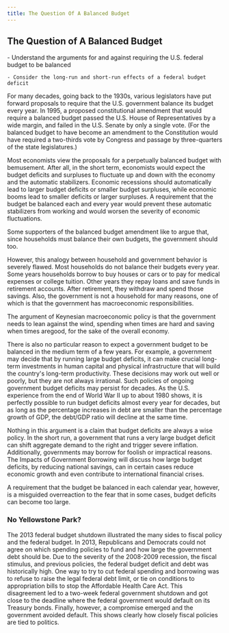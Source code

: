```yaml
---
title: The Question Of A Balanced Budget
---
```


## The Question of A Balanced Budget

<Info title='By the end of this section, you will be able to:'>
    - Understand the arguments for and against requiring the U.S. federal budget to be balanced

    - Consider the long-run and short-run effects of a federal budget deficit

</Info>

For many decades, going back to the 1930s, various legislators have put forward proposals to require that the U.S. government balance its budget every year. In 1995, a proposed constitutional amendment that would require a balanced budget passed the U.S. House of Representatives by a wide margin, and failed in the U.S. Senate by only a single vote. (For the balanced budget to have become an amendment to the Constitution would have required a two-thirds vote by Congress and passage by three-quarters of the state legislatures.)

Most economists view the proposals for a perpetually balanced budget with bemusement. After all, in the short term, economists would expect the budget deficits and surpluses to fluctuate up and down with the economy and the automatic stabilizers. Economic recessions should automatically lead to larger budget deficits or smaller budget surpluses, while economic booms lead to smaller deficits or larger surpluses. A requirement that the budget be balanced each and every year would prevent these automatic stabilizers from working and would worsen the severity of economic fluctuations.

<Callout>
  Some supporters of the balanced budget amendment like to argue that, since
  households must balance their own budgets, the government should too.
</Callout>

However, this analogy between household and government behavior is severely flawed. Most households do not balance their budgets every year. Some years households borrow to buy houses or cars or to pay for medical expenses or college tuition. Other years they repay loans and save funds in retirement accounts. After retirement, they withdraw and spend those savings. Also, the government is not a household for many reasons, one of which is that the government has macroeconomic responsibilities.

<Callout>
  The argument of Keynesian macroeconomic policy is that the government needs to
  lean against the wind, spending when times are hard and saving when times
  aregood, for the sake of the overall economy.
</Callout>

There is also no particular reason to expect a government budget to be balanced in the medium term of a few years. For example, a government may decide that by running large budget deficits, it can make crucial long-term investments in human capital and physical infrastructure that will build the country's long-term productivity. These decisions may work out well or poorly, but they are not always irrational. Such policies of ongoing government budget deficits may persist for decades. As the U.S. experience from the end of World War II up to about 1980 shows, it is perfectly possible to run budget deficits almost every year for decades, but as long as the percentage increases in debt are smaller than the percentage growth of GDP, the debt/GDP ratio will decline at the same time.

Nothing in this argument is a claim that budget deficits are always a wise policy. In the short run, a government that runs a very large budget deficit can shift aggregate demand to the right and trigger severe inflation. Additionally, governments may borrow for foolish or impractical reasons. The Impacts of Government Borrowing will discuss how large budget deficits, by reducing national savings, can in certain cases reduce economic growth and even contribute to international financial crises.

<Callout>
  A requirement that the budget be balanced in each calendar year, however, is a
  misguided overreaction to the fear that in some cases, budget deficits can
  become too large.
</Callout>

### No Yellowstone Park?

The 2013 federal budget shutdown illustrated the many sides to fiscal policy and the federal budget. In 2013, Republicans and Democrats could not agree on which spending policies to fund and how large the government debt should be. Due to the severity of the 2008-2009 recession, the fiscal stimulus, and previous policies, the federal budget deficit and debt was historically high. One way to try to cut federal spending and borrowing was to refuse to raise the legal federal debt limit, or tie on conditions to appropriation bills to stop the Affordable Health Care Act. This disagreement led to a two-week federal government shutdown and got close to the deadline where the federal government would default on its Treasury bonds. Finally, however, a compromise emerged and the government avoided default. This shows clearly how closely fiscal policies are tied to politics.
